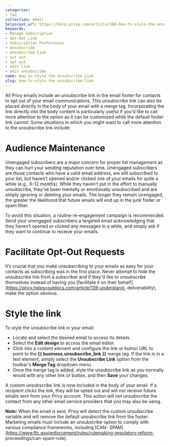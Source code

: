 ```yaml
---
categories:
- faq
collection: email
helpscout_url: https://help.privy.com/article/160-how-to-style-the-unsubscribe-link
keywords:
- Manage Subscription
- Opt-Out Link
- Subscription Preferences
- Unsubscribe
- Unsubscribe Link
- out out
- opt-out
- edit link
- edit unsubscribe
name: How to Style the Unsubscribe Link
slug: how-to-style-the-unsubscribe-link
---
```

All Privy emails include an unsubscribe link in the email footer for contacts
to opt out of your email communications. This unsubscribe link can also be
placed directly in the body of your email with a merge tag. Incorporating the
link directly into the body content is particularly useful if you'd like to
call more attention to the option as it can be customized while the default
footer link cannot. Some situations in which you might want to call more
attention to the unsubscribe link include:

# Audience Maintenance

Unengaged subscribers are a major concern for proper list management as they
can hurt your sending reputation over time. Unengaged subscribers are those
contacts who have a valid email address, are still subscribed to your list,
but haven’t opened and/or clicked one of your emails for quite a while (e.g.,
6-12 months). While they haven’t put in the effort to manually unsubscribe,
they’ve been mentally or emotionally unsubscribed and are simply ignoring or
deleting your emails. The longer they remain unengaged, the greater the
likelihood that future emails will end up in the junk folder or spam filter.

To avoid this situation, a routine re-engagement campaign is recommended. Send
your unengaged subscribers a targeted email acknowledging that they haven’t
opened or clicked any messages in a while, and simply ask if they want to
continue to receive your emails.

# Facilitate Opt-Out Requests

It’s crucial that you make unsubscribing to your emails as easy for your
contacts as subscribing was in the first place. Never attempt to hide the
unsubscribe link from a subscriber and if they'd like to unsubscribe
themselves instead of having you [facilitate it on their
behalf](https://privy.helpscoutdocs.com/article/139-understand-
deliverability), make the option obvious.

# Style the link

To style the unsubscribe link in your email:

  * Locate and select the desired email to access its details.
  * Select the **Edit design** to access the email editor.
  * Click into a content element and configure the link or button URL to point to the **{{ business.unsubscribe_link }}** merge tag. If the link is in a text element, simply select the **Unsubscribe Link** option from the toolbar's **Merge Tag** dropdown menu. 
  * Once the merge tag is added, style the unsubscribe link as you normally would with any other link or button, and then **Save** your changes.

A custom unsubscribe link is now included in the body of your email. If a
recipient clicks the link, they will be opted out and will not receive future
emails sent from your Privy account. This action will not unsubscribe the
contact from any other email service providers that you may also be using.

**Note:** When the email is sent, Privy will detect the custom unsubscribe
variable and will remove the default unsubscribe link from the footer.
Marketing emails must include an unsubscribe option to comply with various
compliance frameworks, including [CAN-
SPAM](https://www.ftc.gov/enforcement/rules/rulemaking-regulatory-reform-
proceedings/can-spam-rule).

